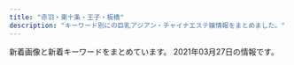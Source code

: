 ```yaml
---
title: "赤羽・東十条・王子・板橋"
description: "キーワード別にの巨乳アジアン・チャイナエステ嬢情報をまとめました。"
---
```


新着画像と新着キーワードをまとめています。
2021年03月27日の情報です。

<DmmAffiliateIns />
<KeywordTable
  shops={
    [
    {
        "url": "http://oji.pink/",
        "keywords": {
            "C": 15
        },
        "station": "JR\u738b\u5b50\u99c5\u5317\u53e3",
        "name": "\u7f8e\u5065",
        "img_links": [
            "http://oji.pink/images/r2.jpg",
            "http://oji.pink/images/g2.jpg",
            "http://oji.pink/images/r4.jpg",
            "http://oji.pink/images/zi_staff.png",
            "http://oji.pink/images/zi_link.png",
            "http://oji.pink/images/yuki.jpg",
            "http://oji.pink/images/g5.jpg",
            "http://oji.pink/images/aki.jpg",
            "http://oji.pink/images/3.png",
            "http://oji.pink/images/mobile.jpg",
            "http://oji.pink/images/g7.jpg",
            "http://oji.pink/images/new1.jpg",
            "http://oji.pink/images/r3.jpg",
            "http://oji.pink/images/g1.jpg",
            "http://oji.pink/images/r1.jpg",
            "http://oji.pink/images/top.jpg",
            "http://oji.pink/images/g0.jpg",
            "http://oji.pink/images/1.png"
        ]
    },
    {
        "station": "JR\u8d64\u7fbd\u99c5\u6771\u53e3",
        "img_links": [
            "https://dream.ests.jp/images/s_news.jpg",
            "https://dream.ests.jp/images/mobile.jpg",
            "https://dream.ests.jp/images/s_therapist.jpg",
            "https://dream.ests.jp/images/2.jpg",
            "https://dream.ests.jp/images/staff_bj3.jpg",
            "https://dream.ests.jp/images/s_pick.png",
            "https://dream.ests.jp/photos/sites/12/2021/03/2021031110483021.jpg",
            "https://dream.ests.jp/photos/sites/12/2021/03/2021031110482840.jpg",
            "https://dream.ests.jp/photos/sites/12/2021/03/2021031110483161.jpg",
            "https://dream.ests.jp/images/1.jpg",
            "https://dream.ests.jp/images/top.png",
            "https://dream.ests.jp/images/news_bj3.jpg",
            "https://dream.ests.jp/images/end.png",
            "https://dream.ests.jp/images/new.jpg",
            "https://dream.ests.jp/images/s_link.jpg",
            "https://dream.ests.jp/images/line.png",
            "https://dream.ests.jp/photos/sites/12/2021/03/2021031110482744.jpg"
        ],
        "url": "https://dream.ests.jp/",
        "name": "Aroma Dream \uff5e\u30a2\u30ed\u30de\u30c9\u30ea\u30fc\u30e0\uff5e",
        "keywords": {
            "87": 2,
            "86": 4,
            "85": 2,
            "D": 6,
            "C": 12,
            "E": 2
        }
    },
    {
        "station": "JR\u8d64\u7fbd\u99c5\u5357\u53e3",
        "url": "http://www.roserelaxation.info/",
        "keywords": {},
        "img_links": [
            "http://www.roserelaxation.info/upload/201807/thumb/1531195547.jpg",
            "http://www.roserelaxation.info/upload/201801/thumb/1517150493.jpg",
            "http://www.roserelaxation.info/upload/images/20170525_102731.jpg",
            "http://www.roserelaxation.info/upload/images/20171206_132919.jpg",
            "http://www.roserelaxation.info/upload/202007/thumb_dis/1594636355.jpg",
            "http://www.roserelaxation.info/upload/201807/thumb_dis/1531195547.jpg",
            "http://www.roserelaxation.info/upload/202007/1594636246.jpg",
            "http://www.roserelaxation.info/upload/201712/1512155748.jpg",
            "http://www.roserelaxation.info/upload/202007/thumb/1594636246.jpg",
            "http://www.roserelaxation.info/upload/202007/thumb_dis/1594636684.jpg",
            "http://www.roserelaxation.info/upload/images/20171206_132851.jpg",
            "http://www.roserelaxation.info/upload/201712/thumb/1512155748.jpg",
            "http://www.roserelaxation.info/upload/201807/1531195547.jpg",
            "http://www.roserelaxation.info/upload/202007/1594636684.jpg",
            "http://www.roserelaxation.info/upload/images/20171206_132823.jpg",
            "http://www.roserelaxation.info/upload/201807/thumb_dis/1531197286.jpg",
            "http://www.roserelaxation.info/upload/images/20170613_104732.jpg",
            "http://www.roserelaxation.info/upload/201807/1531197286.jpg",
            "http://www.roserelaxation.info/upload/202008/1598846272.jpg",
            "http://www.roserelaxation.info/upload/201807/thumb_dis/1531195952.jpg",
            "http://www.roserelaxation.info/upload/201712/thumb_dis/1512155748.jpg",
            "http://www.roserelaxation.info/upload/201808/thumb_dis/1535596152.jpg",
            "http://www.roserelaxation.info/upload/images/20170706_091357.jpg",
            "http://www.roserelaxation.info/upload/202007/thumb_dis/1594636322.jpg",
            "http://www.roserelaxation.info/upload/202007/thumb/1594636355.jpg",
            "http://www.roserelaxation.info/upload/201807/1531195952.jpg",
            "http://www.roserelaxation.info/upload/202007/thumb/1594636684.jpg",
            "http://www.roserelaxation.info/upload/images/20171214_032900.jpg",
            "http://www.roserelaxation.info/upload/201801/thumb_dis/1517150493.jpg",
            "http://www.roserelaxation.info/upload/images/20171206_133002.jpg",
            "http://www.roserelaxation.info/upload/201801/1517150493.jpg",
            "http://www.roserelaxation.info/upload/201807/thumb/1531195952.jpg",
            "http://www.roserelaxation.info/upload/201708/thumb_dis/1502280972.jpg",
            "http://www.roserelaxation.info/upload/202007/thumb_dis/1594636246.jpg",
            "http://www.roserelaxation.info/upload/201708/1502280972.jpg",
            "http://www.roserelaxation.info/upload/202007/1594636355.jpg",
            "http://www.roserelaxation.info/upload/201707/1499300573.jpg"
        ],
        "name": "Only one \uff5e\u30aa\u30f3\u30ea\u30fc\u30ef\u30f3\uff5e"
    },
    {
        "img_links": [
            "http://shanshan-esthe.com/img/st14.jpg",
            "http://shanshan-esthe.com/img/st16.jpg",
            "http://shanshan-esthe.com/img/no.png",
            "http://shanshan-esthe.com/img/sta0.jpg",
            "http://shanshan-esthe.com/img/sta14.jpg"
        ],
        "name": "\u9999\u9999",
        "station": "JR\u6771\u5341\u6761\u99c5\u5317\u53e3",
        "url": "http://shanshan-esthe.com/",
        "keywords": {
            "86": 2,
            "D": 2
        }
    },
    {
        "keywords": {
            "84": 2,
            "82": 2,
            "87": 2,
            "86": 4
        },
        "img_links": [
            "http://angel-aroma.net/img/m5.jpg",
            "http://angel-aroma.net/img/sta3.jpg",
            "http://angel-aroma.net/img/sta6.jpg",
            "http://angel-aroma.net/img/stafft.jpg",
            "http://angel-aroma.net/img/m3.jpg",
            "http://angel-aroma.net/img/no.png",
            "http://angel-aroma.net/img/m20.jpg",
            "http://angel-aroma.net/img/top.jpg",
            "http://angel-aroma.net/img/m4.jpg",
            "http://angel-aroma.net/img/m1.jpg",
            "http://angel-aroma.net/img/m2.jpg",
            "http://angel-aroma.net/img/qr.jpg",
            "http://angel-aroma.net/img/m30.jpg",
            "http://angel-aroma.net/img/m6.jpg",
            "http://angel-aroma.net/img/sta2.jpg",
            "http://angel-aroma.net/img/sta5.jpg",
            "http://angel-aroma.net/img/sta1.jpg",
            "http://angel-aroma.net/img/m10.jpg"
        ],
        "station": "JR\u8d64\u7fbd\u99c5\u6771\u53e3",
        "name": "\u30c0\u30fc\u30ea\u30f3",
        "url": "http://angel-aroma.net/"
    },
    {
        "keywords": {},
        "url": "https://higashijujo-mensesthe.com/",
        "station": "JR\u6771\u5341\u6761\u99c5\u5317\u53e3",
        "name": "Love Sea",
        "img_links": [
            "https://higashijujo-mensesthe.com/icon/yelp.png",
            "https://higashijujo-mensesthe.com/images/qrcode.png",
            "https://higashijujo-mensesthe.com/images/camp.jpg",
            "https://higashijujo-mensesthe.com/room/room-l2.jpg",
            "https://higashijujo-mensesthe.com/staff/runa-s1.jpg",
            "https://higashijujo-mensesthe.com/staff/rika-l1.jpg",
            "https://higashijujo-mensesthe.com/images/footer-l.png",
            "https://higashijujo-mensesthe.com/staff/satomi-l1.jpg",
            "https://higashijujo-mensesthe.com/menu/home.png",
            "https://higashijujo-mensesthe.com/staff/kimi-s1.jpg",
            "https://higashijujo-mensesthe.com/2019/10/21/rika-s1.jpg",
            "https://higashijujo-mensesthe.com/staff/rika-s1.jpg",
            "https://higashijujo-mensesthe.com/icon/twitter.png",
            "https://higashijujo-mensesthe.com/staff/runa-l1.jpg",
            "https://higashijujo-mensesthe.com/button/home.png",
            "https://higashijujo-mensesthe.com/menu/gallery.png",
            "https://higashijujo-mensesthe.com/2019/08/22/runa-s1.jpg",
            "https://higashijujo-mensesthe.com/staff/kimi-s2.jpg",
            "https://higashijujo-mensesthe.com/room/esthe2.jpg",
            "https://higashijujo-mensesthe.com/staff/lime-s1.jpg",
            "https://higashijujo-mensesthe.com/2019/08/10/kimi-s1.jpg",
            "https://higashijujo-mensesthe.com/staff/lime-l1.jpg",
            "https://higashijujo-mensesthe.com/room/room-l4.jpg",
            "https://higashijujo-mensesthe.com/images/clear.png",
            "https://higashijujo-mensesthe.com/staff/kimi-l1.jpg",
            "https://higashijujo-mensesthe.com/icon/facebook.png",
            "https://higashijujo-mensesthe.com/room/room-l3.jpg",
            "https://higashijujo-mensesthe.com/images/main1.jpg",
            "https://higashijujo-mensesthe.com/menu/friend.png",
            "https://higashijujo-mensesthe.com/staff/satomi-s1.jpg",
            "https://higashijujo-mensesthe.com/button/staff.png",
            "https://higashijujo-mensesthe.com/2020/02/29/lime-s1.jpg",
            "https://higashijujo-mensesthe.com/room/room-l1.jpg",
            "https://higashijujo-mensesthe.com/images/main-sp.jpg",
            "https://higashijujo-mensesthe.com/images/flower.png",
            "https://higashijujo-mensesthe.com/room/esthe3.jpg",
            "https://higashijujo-mensesthe.com/room/esthe1.jpg",
            "https://higashijujo-mensesthe.com/images/header3.png",
            "https://higashijujo-mensesthe.com/button/blog.png",
            "https://higashijujo-mensesthe.com/menu/info.png",
            "https://higashijujo-mensesthe.com/staff/kimi-l2.jpg",
            "https://higashijujo-mensesthe.com/menu/blog.png",
            "https://higashijujo-mensesthe.com/icon/line.png",
            "https://higashijujo-mensesthe.com/2019/08/23/satomi-s1.jpg",
            "https://higashijujo-mensesthe.com/images/footer-r.png"
        ]
    },
    {
        "url": "https://nippori-massage.com/",
        "img_links": [
            "https://nippori-massage.com/icon/yelp.png",
            "https://nippori-massage.com/images/main-sp.jpg",
            "https://nippori-massage.com/line/line-qr.png",
            "https://nippori-massage.com/room/room-l4.jpg",
            "https://nippori-massage.com/room/room-l3.jpg",
            "https://nippori-massage.com/images/obi.jpg",
            "https://nippori-massage.com/line/10min-coupon.png",
            "https://nippori-massage.com/staff/yui-s1.jpg",
            "https://nippori-massage.com//icon/facebook.png",
            "https://nippori-massage.com/staff/nana-l1.jpg",
            "https://nippori-massage.com/images/main1.jpg",
            "https://nippori-massage.com/images/esthe2.jpg",
            "https://nippori-massage.com/footer/footer-tel.png",
            "https://nippori-massage.com/images/esthe4.jpg",
            "https://nippori-massage.com/images/clear.png",
            "https://nippori-massage.com/footer/footer-staff.png",
            "https://nippori-massage.com/icon/line.png",
            "https://nippori-massage.com/icon/twitter.png",
            "https://nippori-massage.com/images/esthe3.jpg",
            "https://scdn.line-apps.com/n/line_add_friends/btn/ja.png",
            "https://nippori-massage.com/icon/facebook.png",
            "https://nippori-massage.com/room/room-l2.jpg",
            "https://nippori-massage.com/room/room-l1.jpg",
            "https://nippori-massage.com/staff/nana-s1.jpg",
            "https://nippori-massage.com/images/esthe1.jpg",
            "https://nippori-massage.com/images/header3.png",
            "https://nippori-massage.com/images/qrcode.png",
            "https://nippori-massage.com/staff/yui-l1.jpg",
            "https://nippori-massage.com/images/line_friend.png",
            "https://nippori-massage.com/footer/footer-line.png"
        ],
        "keywords": {},
        "station": "\u5c3e\u4e45\u99c5",
        "name": "\u56de\u697d\u82d1"
    },
    {
        "station": "JR\u8d64\u7fbd\u99c5\u5357\u53e3",
        "keywords": {},
        "url": "http://flower.este88.com/",
        "img_links": [
            "http://flower.este88.com/gals/erika1.jpg",
            "http://flower.este88.com/i/images/access4.jpg",
            "http://flower.este88.com/i/images/access7.jpg",
            "http://flower.este88.com/gals/moe1.jpg",
            "http://flower.este88.com/gals/yuuna1.jpg",
            "http://flower.este88.com/gals/haruka1.jpg",
            "http://flower.este88.com/images/m05.jpg",
            "http://flower.este88.com/images/m02.jpg",
            "http://flower.este88.com/images/img1.jpg",
            "http://flower.este88.com/images/dot.png",
            "http://flower.este88.com/gals/riri1.jpg",
            "http://flower.este88.com/i/images/access1.jpg",
            "http://flower.este88.com/images/m01.jpg",
            "http://flower.este88.com/gals/emi1.jpg",
            "http://flower.este88.com/i/images/access2.jpg",
            "http://flower.este88.com/i/images/access5.jpg",
            "http://flower.este88.com/i/images/access6.jpg",
            "http://flower.este88.com/i/images/access3.jpg",
            "http://flower.este88.com/images/kp01.jpg",
            "http://flower.este88.com/images/m03.jpg",
            "http://flower.este88.com/images/m04.jpg"
        ],
        "name": "Flower"
    },
    {
        "station": "\u8d64\u7fbd\u5ca9\u6df5\u99c52\u756a\u51fa\u53e3",
        "keywords": {
            "83": 2,
            "C": 2,
            "D": 8,
            "87": 8
        },
        "url": "http://www.goodtime.iesjp.com/",
        "name": "GOOD TIME",
        "img_links": [
            "http://www.goodtime.iesjp.com/photo_news/upimg/43415603819cc9fd0d_1.jpg",
            "http://www.goodtime.iesjp.com/images/m-top-right01.jpg",
            "http://www.goodtime.iesjp.com/images/top-left01.jpg",
            "http://www.goodtime.iesjp.com/files/001.jpg",
            "http://www.goodtime.iesjp.com/images/m-top-right02.jpg",
            "http://www.goodtime.iesjp.com/files/005.jpg",
            "http://www.goodtime.iesjp.com/photo_news/upimg/2288060497ed9031e6_0.jpg",
            "http://www.goodtime.iesjp.com/images/m-top-right04.jpg",
            "http://www.goodtime.iesjp.com/images/call.png",
            "http://www.goodtime.iesjp.com/images/m-head.jpg",
            "http://www.goodtime.iesjp.com/files/002.jpg",
            "http://www.goodtime.iesjp.com/photo_news/upimg/39901600bd6533312b_0.jpg",
            "http://www.goodtime.iesjp.com/images/m-right.jpg",
            "http://www.goodtime.iesjp.com/files/003.jpg",
            "http://www.goodtime.iesjp.com/images/m-top03.jpg",
            "http://www.goodtime.iesjp.com/images/m-left.jpg",
            "http://www.goodtime.iesjp.com/images/m-top-right03.jpg",
            "http://www.goodtime.iesjp.com/images/m-yejiao.jpg",
            "http://www.goodtime.iesjp.com/photo_news/upimg/529386029caabbb08f_0.jpg",
            "http://www.goodtime.iesjp.com/images/m-top02.jpg",
            "http://www.goodtime.iesjp.com/photo_news/upimg/1591860540114b630a_0.jpg",
            "http://www.goodtime.iesjp.com/photo_news/upimg/20911603de0e3ad912_0.jpg",
            "http://www.goodtime.iesjp.com/files/004.jpg"
        ]
    },
    {
        "name": "\u83ef\u8276",
        "url": "http://ka-en.work/",
        "keywords": {
            "C": 17,
            "84": 1,
            "E": 3,
            "88": 2,
            "85": 12,
            "86": 2,
            "D": 5,
            "87": 1
        },
        "img_links": [
            "http://ka-en.work/sp/img/t-a.jpg",
            "http://ka-en.work/img/acc3.jpg",
            "http://ka-en.work/img/s10.jpg",
            "http://ka-en.work/sp/img/cam.jpg",
            "http://ka-en.work/sp/img/tit.jpg",
            "http://ka-en.work/sp/img/acc1.jpg",
            "http://ka-en.work/sp/img/t-t.jpg",
            "http://ka-en.work/img/botton3.jpg",
            "http://ka-en.work/img/kanban.jpg",
            "http://ka-en.work/sp/img/t-s.jpg",
            "http://ka-en.work/img/botton.jpg",
            "http://ka-en.work/sp/img/p-9.jpg",
            "http://ka-en.work/img/botton2.jpg",
            "http://ka-en.work/sp/img/sys.jpg",
            "http://ka-en.work/img/acc4.jpg",
            "http://ka-en.work/sp/img/acc5.jpg",
            "http://ka-en.work/sp/img/p-10.jpg",
            "http://ka-en.work/img/mo.png",
            "http://ka-en.work/sp/img/st2.jpg",
            "http://ka-en.work/img/botton4.jpg",
            "http://ka-en.work/sp/img/acc2.jpg",
            "http://ka-en.work/img/fla-1.jpg",
            "http://ka-en.work/img/acc2.jpg",
            "http://ka-en.work/img/botton6.jpg",
            "http://ka-en.work/sp/img/p-4.jpg",
            "http://ka-en.work/sp/img/st6.jpg",
            "http://ka-en.work/img/head.jpg",
            "http://ka-en.work/img/foot.jpg",
            "http://ka-en.work/img/st2.jpg",
            "http://ka-en.work/sp/img/tel.jpg",
            "http://ka-en.work/img/s4.jpg",
            "http://ka-en.work/img/fla-3.jpg",
            "http://ka-en.work/sp/img/pic.jpg",
            "http://ka-en.work/img/st9.jpg",
            "http://ka-en.work/sp/img/t-o.jpg",
            "http://ka-en.work/sp/img/st1.jpg",
            "http://ka-en.work/sp/img/info.jpg",
            "http://ka-en.work/img/st7.jpg",
            "http://ka-en.work/img/s6.jpg",
            "http://ka-en.work/sp/img/st9.jpg",
            "http://ka-en.work/img/st4.jpg",
            "http://ka-en.work/sp/img/st8.jpg",
            "http://ka-en.work/img/st10.jpg",
            "http://ka-en.work/sp/img/st4.jpg",
            "http://ka-en.work/img/botton5.jpg",
            "http://ka-en.work/sp/img/acc3.jpg",
            "http://ka-en.work/sp/img/acc4.jpg",
            "http://ka-en.work/img/st1.jpg",
            "http://ka-en.work/sp/img/botton.jpg",
            "http://ka-en.work/sp/img/add.jpg",
            "http://ka-en.work/img/acc1.jpg",
            "http://ka-en.work/sp/img/time.jpg",
            "http://ka-en.work/sp/img/st7.jpg",
            "http://ka-en.work/img/st8.jpg",
            "http://ka-en.work/sp/img/st3.jpg",
            "http://ka-en.work/sp/img/pc.jpg",
            "http://ka-en.work/img/st6.jpg",
            "http://ka-en.work/img/fla-2.jpg",
            "http://ka-en.work/sp/img/kanban.jpg",
            "http://ka-en.work/img/s2.jpg",
            "http://ka-en.work/img/s9.jpg",
            "http://ka-en.work/sp/img/st10.jpg",
            "http://ka-en.work/sp/img/t-r.jpg",
            "http://ka-en.work/img/s3.jpg",
            "http://ka-en.work/img/acc5.jpg",
            "http://ka-en.work/img/st3.jpg",
            "http://ka-en.work/img/s7.jpg"
        ],
        "station": "JR\u8d64\u7fbd\u99c5\u6771\u53e3"
    },
    {
        "keywords": {},
        "name": "\u767e\u5408",
        "url": "http://www.l-yuri.work/",
        "station": "\u84ee\u6839\u99c5\u6771\u53e3",
        "img_links": [
            "http://www.l-yuri.work/images/1.png",
            "http://www.l-yuri.work/img/rina1.jpg",
            "http://www.l-yuri.work/images/tel.jpg",
            "http://www.l-yuri.work/images/2.png",
            "http://www.l-yuri.work/images/sys.png",
            "http://www.l-yuri.work/staff/rina.jpg",
            "http://www.l-yuri.work/images/int1.png",
            "http://www.l-yuri.work/images/int2.png",
            "http://www.l-yuri.work/images/head.jpg",
            "http://www.l-yuri.work/staff/emi.jpg",
            "http://www.l-yuri.work/images/tg.jpg",
            "http://www.l-yuri.work/images/3.png",
            "http://www.l-yuri.work/staff/yuki.jpg",
            "http://www.l-yuri.work/images/mobile.jpg",
            "http://www.l-yuri.work/images/h_line.jpg",
            "http://www.l-yuri.work/staff/aki.jpg",
            "http://www.l-yuri.work/images/staff_t.jpg",
            "http://www.l-yuri.work/images/interior_t.jpg",
            "http://www.l-yuri.work/images/4.png",
            "http://www.l-yuri.work/images/news.png",
            "http://www.l-yuri.work/img/emi1.jpg",
            "http://www.l-yuri.work/images/s1.png",
            "http://www.l-yuri.work/img/yuki1.jpg",
            "http://www.l-yuri.work/img/aki1.jpg"
        ]
    },
    {
        "name": "Cocosia \uff5e\u30b3\u30b3\u30b7\u30a2\uff5e",
        "keywords": {
            "85": 2,
            "86": 8,
            "C": 15,
            "87": 6,
            "E": 6,
            "D": 10
        },
        "station": "JR\u8d64\u7fbd\u99c5\u897f\u53e3",
        "url": "http://www.cocosia.work/",
        "img_links": [
            "http://www.cocosia.work/staff/riya.jpg",
            "http://www.cocosia.work/img/bn_howto_sp.jpg",
            "http://www.cocosia.work/staff/hina.jpg",
            "http://www.cocosia.work/staff/mika.jpg",
            "http://www.cocosia.work/img/bn_howto.jpg",
            "http://www.cocosia.work/staff/rea.jpg",
            "http://www.cocosia.work/img/bn_contact.jpg",
            "http://www.cocosia.work/img/int2_sp.jpg",
            "http://www.cocosia.work/img/header_info.png",
            "http://www.cocosia.work/staff/mao.jpg",
            "http://www.cocosia.work/staff/yuyu.jpg",
            "http://www.cocosia.work/img/int1_sp.jpg",
            "http://www.cocosia.work/img/bn_contact_sp.jpg",
            "http://www.cocosia.work/img/int3.jpg",
            "http://www.cocosia.work/staff/riya1.jpg",
            "http://www.cocosia.work/staff/mika1.jpg",
            "http://www.cocosia.work/staff/rea1.jpg",
            "http://www.cocosia.work/img/int3_sp.jpg",
            "http://www.cocosia.work/img/concept.jpg",
            "http://www.cocosia.work/img/concept_sp.jpg",
            "http://www.cocosia.work/staff/hina1.jpg",
            "http://www.cocosia.work/img/int2.jpg",
            "http://www.cocosia.work/img/i_tel.png",
            "http://www.cocosia.work/img/int1.jpg",
            "http://www.cocosia.work/staff/yuyu1.jpg",
            "http://www.cocosia.work/staff/mao1.jpg"
        ]
    },
    {
        "name": "\u30a2\u30a4\u30ea\u30b9",
        "img_links": [
            "http://www.e-baby.work/img/all/loader.png",
            "http://www.e-baby.work/staff/karen1.jpg",
            "http://www.e-baby.work/staff/maya1.jpg",
            "http://www.e-baby.work/staff/kumic.jpg",
            "http://www.e-baby.work/staff/rina1.jpg",
            "http://www.e-baby.work/staff/kumi1.jpg",
            "http://www.e-baby.work/staff/haru1.jpg",
            "http://www.e-baby.work/staff/yuka1.jpg",
            "http://www.e-baby.work/img/all/icon2.png"
        ],
        "station": "JR\u8d64\u7fbd\u99c5\u6771\u53e3",
        "keywords": {
            "D": 3,
            "C": 1,
            "89": 1,
            "85": 1,
            "E": 2,
            "87": 1,
            "86": 2,
            "84": 1
        },
        "url": "http://www.e-baby.work/"
    },
    {
        "keywords": {
            "D": 5,
            "87": 4,
            "86": 1
        },
        "url": "http://www.darling.esjp.info/",
        "name": "Darling \uff5e\u30c0\u30fc\u30ea\u30f3\uff5e",
        "station": "JR\u8d64\u7fbd\u99c5\u5357\u53e3",
        "img_links": [
            "http://www.darling.esjp.info/img/nav-003.png",
            "http://www.darling.esjp.info/files/007.jpg",
            "http://www.darling.esjp.info/img/nav-004.png",
            "http://www.darling.esjp.info/files/003.jpg",
            "http://www.darling.esjp.info/img/nav-001.png",
            "http://www.darling.esjp.info/files/008.jpg",
            "http://www.darling.esjp.info/files/002.jpg",
            "http://www.darling.esjp.info/img/stt.jpg",
            "http://www.darling.esjp.info/img/nav-002.png",
            "http://www.darling.esjp.info/img/nav-005.png",
            "http://www.darling.esjp.info/img/top01.png",
            "http://www.darling.esjp.info/img/nav-006.png",
            "http://www.darling.esjp.info/img/tel.png",
            "http://www.darling.esjp.info/files/001.jpg",
            "http://www.darling.esjp.info/img/stb.jpg"
        ]
    },
    {
        "url": "http://www.crossu.xyz/",
        "station": "JR\u738b\u5b50\u99c5\u5317\u53e3",
        "keywords": {
            "\u30bb\u30af\u30b7\u30fc": 5
        },
        "img_links": [
            "http://www.crossu.xyz/uploads/191119/1-19111915043V27.jpg",
            "http://www.crossu.xyz/templets/default/picture/interior_t.jpg",
            "http://www.crossu.xyz/uploads/200528/1-20052Q52142229.jpg",
            "http://www.crossu.xyz/uploads/191129/1-19112914393CK.jpg",
            "http://www.crossu.xyz/templets/default/picture/rec1.png",
            "http://www.crossu.xyz/uploads/181211/1-1Q2111433162D.jpg",
            "http://www.crossu.xyz/templets/default/picture/news.jpg",
            "http://www.crossu.xyz/templets/default/picture/head.jpg",
            "http://www.crossu.xyz/uploads/180620/1-1P62010193X63.jpg",
            "http://www.crossu.xyz/uploads/180620/1-1P62010154K00.png",
            "http://www.crossu.xyz/uploads/180621/1-1P621101232H4.jpg",
            "http://www.crossu.xyz/uploads/190924/1-1Z9241056212J.jpg",
            "http://www.crossu.xyz/uploads/allimg/180620/1-1P6201013133b.jpg",
            "http://www.crossu.xyz/templets/default/picture/staff_t.jpg"
        ],
        "name": "\u685c\u306e\u604b"
    },
    {
        "station": "JR\u8d64\u7fbd\u99c5\u5357\u6539\u672d\u53e3(\u6771)",
        "name": "FLOWER",
        "img_links": [
            "http://esthe-japan.work/flower/upload/202004/1588153474.png"
        ],
        "url": "http://esthe-japan.work/flower/",
        "keywords": {
            "98": 1,
            "\u30bb\u30af\u30b7\u30fc": 6,
            "89": 3,
            "87": 3,
            "88": 3
        }
    },
    {
        "name": "Last Paradise \uff5e\u30e9\u30b9\u30c8\u30d1\u30e9\u30c0\u30a4\u30b9\uff5e",
        "station": "JR\u8d64\u7fbd\u99c5\u5357\u53e3",
        "img_links": [
            "http://lastpara.net/image/cast/cast_255_1_l.jpg",
            "http://lastpara.net/image/cast/cast_287_1_l.jpg",
            "http://lastpara.net/image/cast/cast_261_1_l.jpg",
            "http://lastpara.net/image/cast/cast_287_1_s.jpg",
            "http://lastpara.net/image/cast/cast_286_1_s.jpg",
            "http://lastpara.net/image/cast/cast_286_1_l.jpg",
            "http://lastpara.net/image/cast/cast_263_1_l.jpg",
            "http://lastpara.net/image/cast/cast_256_1_s.jpg",
            "http://lastpara.net/image/cast/cast_259_1_s.jpg",
            "http://lastpara.net/img/event/camp_top_02.jpg",
            "http://lastpara.net/img/news-ttl.jpg",
            "http://lastpara.net/image/cast/cast_265_1_s.jpg",
            "http://lastpara.net/image/cast/cast_262_1_l.jpg",
            "http://lastpara.net/image/cast/cast_259_1_l.jpg",
            "http://lastpara.net/img/recuit.png",
            "http://lastpara.net/image/cast/cast_256_1_l.jpg",
            "http://lastpara.net/image/cast/cast_263_1_s.jpg",
            "http://lastpara.net/image/cast/cast_265_1_l.jpg"
        ],
        "keywords": {
            "84": 4,
            "86": 4,
            "90": 2,
            "85": 9
        },
        "url": "http://lastpara.net/"
    },
    {
        "name": "\u521d\u604b",
        "img_links": [
            "http://mens-esthe-hitomebore.com/images/yuki.png",
            "http://mens-esthe-hitomebore.com/images/hina.png",
            "http://mens-esthe-hitomebore.com/images/sample1-1.png",
            "http://mens-esthe-hitomebore.com/images/sample2.png",
            "http://mens-esthe-hitomebore.com/images/totop.png",
            "http://mens-esthe-hitomebore.com/images/photo03.jpg"
        ],
        "url": "http://mens-esthe-hitomebore.com/",
        "station": "JR\u8d64\u7fbd\u99c5\u5357\u53e3",
        "keywords": {}
    },
    {
        "station": "JR\u8d64\u7fbd\u99c5",
        "keywords": {},
        "name": "Kiss you",
        "img_links": [
            "http://kissyourelax.xyz/uploads/190920/1-1Z9200Z645220.jpg",
            "http://kissyourelax.xyz/uploads/190514/1-1Z5140R044351.jpg",
            "http://kissyourelax.xyz/uploads/190514/1-1Z5140R02A31.jpg",
            "http://kissyourelax.xyz/uploads/190422/1-1Z422143352a6.jpg",
            "http://kissyourelax.xyz/uploads/190712/1-1ZG2111A3147.jpg",
            "http://kissyourelax.xyz/uploads/190625/1-1Z625204313L6.jpg",
            "http://kissyourelax.xyz/uploads/190802/1-1ZP20P91YN.jpg",
            "http://kissyourelax.xyz/uploads/190422/1-1Z42214343N22.jpg",
            "http://kissyourelax.xyz/uploads/190802/1-1ZP20P930U4.jpg",
            "http://kissyourelax.xyz/uploads/191213/1-19121315493M58.jpg",
            "http://kissyourelax.xyz/uploads/190422/1-1Z422144244F3.jpg",
            "http://kissyourelax.xyz/uploads/191213/1-1912131550052E.jpg",
            "http://kissyourelax.xyz/uploads/190426/1-1Z4261G229208.jpg",
            "http://kissyourelax.xyz/uploads/190712/1-1ZG2111F3448.jpg",
            "http://kissyourelax.xyz/uploads/190426/1-1Z4261G221600.jpg",
            "http://kissyourelax.xyz/img/s0.png",
            "http://kissyourelax.xyz/uploads/200812/1-200Q212540D24.jpg",
            "http://kissyourelax.xyz/uploads/190625/1-1Z625203Q3N2.jpg",
            "http://kissyourelax.xyz/uploads/200812/1-200Q2125423452.jpg",
            "http://kissyourelax.xyz/uploads/200929/1-200929125H1111.jpg",
            "http://kissyourelax.xyz/uploads/190426/1-1Z4261G1591I.jpg",
            "http://kissyourelax.xyz/img/botton.jpg",
            "http://kissyourelax.xyz/uploads/200929/1-200929125F62K.jpg",
            "http://kissyourelax.xyz/uploads/191129/1-191129154603T5.jpg"
        ],
        "url": "http://kissyourelax.xyz/"
    },
    {
        "name": "\u5922\u3054",
        "station": "JR\u5341\u6761\u99c5\u5357\u53e3",
        "url": "https://yumego.tyo.cm/",
        "img_links": [
            "https://yumego.tyo.cm/images/sp_tit_staff01.png",
            "https://yumego.tyo.cm/photos/sites/83/2021/02/2021020212253138.jpg",
            "https://yumego.tyo.cm/images/top.jpg",
            "https://yumego.tyo.cm/images/tit_twitter.png",
            "https://yumego.tyo.cm/images/room3.jpg",
            "https://yumego.tyo.cm/images/room4.jpg",
            "https://yumego.tyo.cm/photos/sites/83/2020/12/2020120610415359.jpg",
            "https://yumego.tyo.cm/photos/sites/83/2020/12/2020120108205582.jpg",
            "https://yumego.tyo.cm/photos/sites/83/2020/12/2020120108205259.jpg",
            "https://yumego.tyo.cm/images/maining.jpg",
            "https://yumego.tyo.cm/images/room1.jpg",
            "https://yumego.tyo.cm/images/sp_tit_staff02.png",
            "https://yumego.tyo.cm/photos/sites/83/2020/12/2020120610415351.jpg",
            "https://yumego.tyo.cm/images/img_tel.png",
            "https://yumego.tyo.cm/images/sp_tit_new.png",
            "https://yumego.tyo.cm/photos/sites/83/2020/12/2020120108205393.jpg",
            "https://yumego.tyo.cm/images/room2.jpg",
            "https://yumego.tyo.cm/photos/sites/83/2020/12/2020120610415227.jpg",
            "https://yumego.tyo.cm/images/tit_staff01.png",
            "https://yumego.tyo.cm/images/tit_new.png",
            "https://yumego.tyo.cm/images/tit_therapist.png",
            "https://yumego.tyo.cm/photos/sites/83/2020/12/2020120610415197.jpg",
            "https://yumego.tyo.cm/photos/sites/83/2020/12/2020120802122165.jpg",
            "https://yumego.tyo.cm/images/sp_tit_therapist.png",
            "https://yumego.tyo.cm/photos/sites/83/2020/12/2020120802122351.jpg",
            "https://yumego.tyo.cm/images/sp_tit_twitter.png",
            "https://yumego.tyo.cm/images/tit_staff02.png",
            "https://yumego.tyo.cm/images/sp_top.jpg"
        ],
        "keywords": {
            "86": 18,
            "D": 36,
            "88": 12,
            "85": 6
        }
    },
    {
        "name": "\u5fc3\u697d",
        "keywords": {},
        "url": "https://www.sinraku.work/",
        "station": "JR\u8d64\u7fbd\u99c5\u6771\u53e3",
        "img_links": [
            "https://www.sinraku.work/images/tel.png",
            "https://www.sinraku.work/img/rina1.jpg",
            "https://www.sinraku.work/images/time.jpg",
            "https://www.sinraku.work/images/int2.png",
            "https://www.sinraku.work/images/tg.png",
            "https://www.sinraku.work/img/kai2.jpg",
            "https://www.sinraku.work/images/menu/top.png",
            "https://www.sinraku.work/images/news.jpg",
            "https://www.sinraku.work/img/koko2.jpg",
            "https://www.sinraku.work/images/menu/interior.png",
            "https://www.sinraku.work/img/miho1.jpg",
            "https://www.sinraku.work/img/kai1.jpg",
            "https://www.sinraku.work/images/interior_t.jpg",
            "https://www.sinraku.work/img/miho2.jpg",
            "https://www.sinraku.work/img/koko1.jpg",
            "https://www.sinraku.work/images/int1.jpg",
            "https://www.sinraku.work/img/rina2.jpg",
            "https://www.sinraku.work/images/menu/staff.png",
            "https://www.sinraku.work/images/staff_t.jpg",
            "https://www.sinraku.work/staff/miho.jpg",
            "https://www.sinraku.work/images/sys.png",
            "https://www.sinraku.work/staff/kai.jpg",
            "https://www.sinraku.work/staff/koko.jpg",
            "https://www.sinraku.work/images/rec.jpg",
            "https://www.sinraku.work/staff/rina.jpg"
        ]
    },
    {
        "url": "http://tenpo5.iest.info/",
        "name": "\u3084\u3059\u3089\u304e",
        "station": "JR\u738b\u5b50\u99c5\u5317\u53e3",
        "img_links": [],
        "keywords": {}
    }
]
}
/>
<DmmAffiliateScript />
